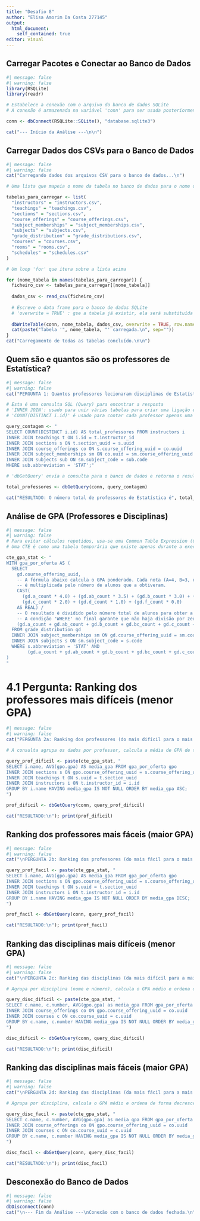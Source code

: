 ---
title: "Desafio 8"
author: "Elisa Amorim Da Costa 277145"
output:
  html_document:
    self_contained: true
editor: visual
---

## Carregar Pacotes e Conectar ao Banco de Dados 

```{r}
#| message: false
#| warning: false
library(RSQLite)
library(readr)

# Estabelece a conexão com o arquivo do banco de dados SQLite
# A conexão é armazenada na variável 'conn' para ser usada posteriormente

conn <- dbConnect(RSQLite::SQLite(), "database.sqlite3")

cat("--- Início da Análise ---\n\n")
```

## Carregar Dados dos CSVs para o Banco de Dados 

```{r}
#| message: false
#| warning: false
cat("Carregando dados dos arquivos CSV para o banco de dados...\n")

# Uma lista que mapeia o nome da tabela no banco de dados para o nome do arquivo .csv

tabelas_para_carregar <- list(
  "instructors" = "instructors.csv",
  "teachings" = "teachings.csv",
  "sections" = "sections.csv",
  "course_offerings" = "course_offerings.csv",
  "subject_memberships" = "subject_memberships.csv",
  "subjects" = "subjects.csv",
  "grade_distribution" = "grade_distributions.csv",
  "courses" = "courses.csv",
  "rooms" = "rooms.csv",
  "schedules" = "schedules.csv"
)

# Um loop 'for' que itera sobre a lista acima

for (nome_tabela in names(tabelas_para_carregar)) {
  ficheiro_csv <- tabelas_para_carregar[[nome_tabela]]
  
  dados_csv <- read_csv(ficheiro_csv)
  
  # Escreve o data frame para o banco de dados SQLite
  # 'overwrite = TRUE' : gse a tabela já existir, ela será substituída
  
  dbWriteTable(conn, nome_tabela, dados_csv, overwrite = TRUE, row.names = FALSE)
  cat(paste("Tabela '", nome_tabela, "' carregada.\n", sep=""))
}
cat("Carregamento de todas as tabelas concluído.\n\n")
```

## Quem são e quantos são os professores de Estatística? 

```{r}
#| message: false
#| warning: false
cat("PERGUNTA 1: Quantos professores lecionaram disciplinas de Estatística?\n")

# Esta é uma consulta SQL (Query) para encontrar a resposta
# 'INNER JOIN': usado para unir várias tabelas para criar uma ligação entre 'instructors' (professores) e 'subjects' (assuntos/disciplinas)
# 'COUNT(DISTINCT i.id)' é usado para contar cada professor apenas uma vez, mesmo que ele tenha lecionado várias disciplinas de estatística

query_contagem <- "
SELECT COUNT(DISTINCT i.id) AS total_professores FROM instructors i
INNER JOIN teachings t ON i.id = t.instructor_id
INNER JOIN sections s ON t.section_uuid = s.uuid
INNER JOIN course_offerings co ON s.course_offering_uuid = co.uuid
INNER JOIN subject_memberships sm ON co.uuid = sm.course_offering_uuid
INNER JOIN subjects sub ON sm.subject_code = sub.code
WHERE sub.abbreviation = 'STAT';"

# 'dbGetQuery' envia a consulta para o banco de dados e retorna o resultado

total_professores <- dbGetQuery(conn, query_contagem)

cat("RESULTADO: O número total de professores de Estatística é", total_professores$total_professores, "\n\n")
```

## Análise de GPA (Professores e Disciplinas) 

```{r}
#| message: false
#| warning: false
# Para evitar cálculos repetidos, usa-se uma Common Table Expression (CTE) com o nome 'gpa_por_oferta'
# Uma CTE é como uma tabela temporária que existe apenas durante a execução da consulta

cte_gpa_stat <- "
WITH gpa_por_oferta AS (
  SELECT
    gd.course_offering_uuid,
    -- A fórmula abaixo calcula o GPA ponderado. Cada nota (A=4, B=3, etc.)
    -- é multiplicada pelo número de alunos que a obtiveram.
    CAST(
      (gd.a_count * 4.0) + (gd.ab_count * 3.5) + (gd.b_count * 3.0) + (gd.bc_count * 2.5) +
      (gd.c_count * 2.0) + (gd.d_count * 1.0) + (gd.f_count * 0.0)
    AS REAL) /
    -- O resultado é dividido pelo número total de alunos para obter a média.
    -- A condição 'WHERE' no final garante que não haja divisão por zero.
    (gd.a_count + gd.ab_count + gd.b_count + gd.bc_count + gd.c_count + gd.d_count + gd.f_count) AS gpa
  FROM grade_distribution gd
  INNER JOIN subject_memberships sm ON gd.course_offering_uuid = sm.course_offering_uuid
  INNER JOIN subjects s ON sm.subject_code = s.code
  WHERE s.abbreviation = 'STAT' AND
        (gd.a_count + gd.ab_count + gd.b_count + gd.bc_count + gd.c_count + gd.d_count + gd.f_count) > 0
)
"
```

# 4.1 Pergunta: Ranking dos professores mais difíceis (menor GPA)

```{r}
#| message: false
#| warning: false
cat("PERGUNTA 2a: Ranking dos professores (do mais difícil para o mais fácil)\n")

# A consulta agrupa os dados por professor, calcula a média de GPA de todas as turmas que ele lecionou e ordena o resultado em ordem crescente ('ASC') de GPA

query_prof_dificil <- paste(cte_gpa_stat, "
SELECT i.name, AVG(gpo.gpa) AS media_gpa FROM gpa_por_oferta gpo
INNER JOIN sections s ON gpo.course_offering_uuid = s.course_offering_uuid
INNER JOIN teachings t ON s.uuid = t.section_uuid
INNER JOIN instructors i ON t.instructor_id = i.id
GROUP BY i.name HAVING media_gpa IS NOT NULL ORDER BY media_gpa ASC;
")

prof_dificil <- dbGetQuery(conn, query_prof_dificil)

cat("RESULTADO:\n"); print(prof_dificil)
```

## Ranking dos professores mais fáceis (maior GPA)

```{r}
#| message: false
#| warning: false
cat("\nPERGUNTA 2b: Ranking dos professores (do mais fácil para o mais difícil)\n")

query_prof_facil <- paste(cte_gpa_stat, "
SELECT i.name, AVG(gpo.gpa) AS media_gpa FROM gpa_por_oferta gpo
INNER JOIN sections s ON gpo.course_offering_uuid = s.course_offering_uuid
INNER JOIN teachings t ON s.uuid = t.section_uuid
INNER JOIN instructors i ON t.instructor_id = i.id
GROUP BY i.name HAVING media_gpa IS NOT NULL ORDER BY media_gpa DESC;
")

prof_facil <- dbGetQuery(conn, query_prof_facil)

cat("RESULTADO:\n"); print(prof_facil)
```

## Ranking das disciplinas mais difíceis (menor GPA)

```{r}
#| message: false
#| warning: false
cat("\nPERGUNTA 2c: Ranking das disciplinas (da mais difícil para a mais fácil)\n")

# Agrupa por disciplina (nome e número), calcula o GPA médio e ordena de forma crescente

query_disc_dificil <- paste(cte_gpa_stat, "
SELECT c.name, c.number, AVG(gpo.gpa) as media_gpa FROM gpa_por_oferta gpo
INNER JOIN course_offerings co ON gpo.course_offering_uuid = co.uuid
INNER JOIN courses c ON co.course_uuid = c.uuid
GROUP BY c.name, c.number HAVING media_gpa IS NOT NULL ORDER BY media_gpa ASC;
")

disc_dificil <- dbGetQuery(conn, query_disc_dificil)

cat("RESULTADO:\n"); print(disc_dificil)
```

## Ranking das disciplinas mais fáceis (maior GPA)

```{r}
#| message: false
#| warning: false
cat("\nPERGUNTA 2d: Ranking das disciplinas (da mais fácil para a mais difícil)\n")

# Agrupa por disciplina, calcula o GPA médio e ordena de forma decrescente

query_disc_facil <- paste(cte_gpa_stat, "
SELECT c.name, c.number, AVG(gpo.gpa) as media_gpa FROM gpa_por_oferta gpo
INNER JOIN course_offerings co ON gpo.course_offering_uuid = co.uuid
INNER JOIN courses c ON co.course_uuid = c.uuid
GROUP BY c.name, c.number HAVING media_gpa IS NOT NULL ORDER BY media_gpa DESC;
")

disc_facil <- dbGetQuery(conn, query_disc_facil)

cat("RESULTADO:\n"); print(disc_facil)
```

## Desconexão do Banco de Dados 
```{r}
#| message: false
#| warning: false
dbDisconnect(conn)
cat("\n--- Fim da Análise ---\nConexão com o banco de dados fechada.\n")
```
